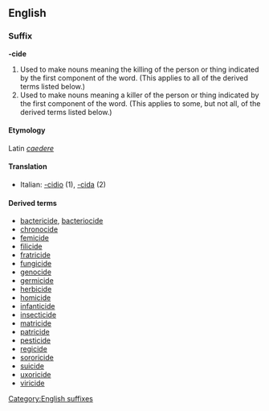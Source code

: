 ==English==
===Suffix===
[[Category:English suffixes]]
'''-cide'''

#Used to make nouns meaning the killing of the person or thing indicated by the first component of the word.  (This applies to all of the derived terms listed below.)
#Used to make nouns meaning a killer of the person or thing indicated by the first component of the word.  (This applies to some, but not all, of the derived terms listed below.)

====Etymology====
Latin ''[[caedere]]''

====Translation====
*Italian: [[-cidio]] (1), [[-cida]] (2)

====Derived terms====
*[[bactericide]], [[bacteriocide]]
*[[chronocide]]
*[[femicide]]
*[[filicide]]
*[[fratricide]]
*[[fungicide]]
*[[genocide]]
*[[germicide]]
*[[herbicide]]
*[[homicide]]
*[[infanticide]]
*[[insecticide]]
*[[matricide]]
*[[patricide]]
*[[pesticide]]
*[[regicide]]
*[[sororicide]]
*[[suicide]]
*[[uxoricide]]
*[[viricide]]